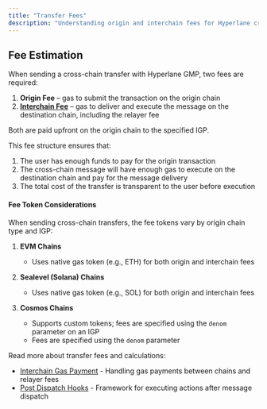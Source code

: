 ```yaml
---
title: "Transfer Fees"
description: "Understanding origin and interchain fees for Hyperlane cross-chain transfers"
---
```


## Fee Estimation

When sending a cross-chain transfer with Hyperlane GMP, two fees are required:

1. **Origin Fee** – gas to submit the transaction on the origin chain
2. [**Interchain Fee**](/docs/protocol/interchain-gas-payment) – gas to deliver and execute the message on the destination chain, including the relayer fee

Both are paid upfront on the origin chain to the specified IGP.

This fee structure ensures that:

1. The user has enough funds to pay for the origin transaction
2. The cross-chain message will have enough gas to execute on the destination chain and pay for the message delivery
3. The total cost of the transfer is transparent to the user before execution

#### Fee Token Considerations

When sending cross-chain transfers, the fee tokens vary by origin chain type and IGP:

1. **EVM Chains**

   - Uses native gas token (e.g., ETH) for both origin and interchain fees

2. **Sealevel (Solana) Chains**

   - Uses native gas token (e.g., SOL) for both origin and interchain fees

3. **Cosmos Chains**

   - Supports custom tokens; fees are specified using the `denom` parameter on an IGP
   - Fees are specified using the `denom` parameter

<Info>
Read more about transfer fees and calculations:

- [Interchain Gas Payment](/docs/protocol/interchain-gas-payment) - Handling gas payments between chains and relayer fees
- [Post Dispatch Hooks](/docs/reference/hooks/overview) - Framework for executing actions after message dispatch

</Info>
